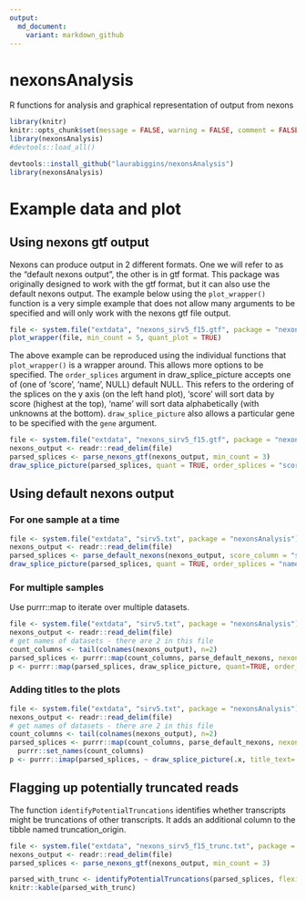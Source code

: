 ---
output:
  md_document:
    variant: markdown_github
---

# nexonsAnalysis

R functions for analysis and graphical representation of output from nexons

```{r setup, include=FALSE}
library(knitr)
knitr::opts_chunk$set(message = FALSE, warning = FALSE, comment = FALSE, fig.path = "man/figures/README-")
library(nexonsAnalysis)
#devtools::load_all()
```

```{r, eval = FALSE}
devtools::install_github("laurabiggins/nexonsAnalysis")
library(nexonsAnalysis)
```


# Example data and plot

## Using nexons gtf output

Nexons can produce output in 2 different formats. One we will refer to as the "default nexons output", the other is in gtf format.
This package was originally designed to work with the gtf format, but it can also use the default nexons output.
The example below using the `plot_wrapper()` function is a very simple example that does not allow many arguments to be specified and will only work with the nexons gtf file output.

```{r, fig.width = 12, fig.height = 4}
file <- system.file("extdata", "nexons_sirv5_f15.gtf", package = "nexonsAnalysis")
plot_wrapper(file, min_count = 5, quant_plot = TRUE)
```

The above example can be reproduced using the individual functions that `plot_wrapper()` is a wrapper around.
This allows more options to be specified. The `order_splices` argument in draw_splice_picture accepts one of (one of 'score', 'name', NULL) default NULL. This refers to the ordering of the splices on the y axis (on the left hand plot), 'score' will sort data by score (highest at the top), 'name' will sort data alphabetically (with unknowns at the bottom).
`draw_splice_picture` also allows a particular gene to be specified with the `gene` argument.

```{r, fig.width = 12, fig.height = 4}
file <- system.file("extdata", "nexons_sirv5_f15.gtf", package = "nexonsAnalysis")
nexons_output <- readr::read_delim(file)
parsed_splices <- parse_nexons_gtf(nexons_output, min_count = 3)
draw_splice_picture(parsed_splices, quant = TRUE, order_splices = "score", gene="SIRV5")
```

## Using default nexons output

### For one sample at a time

```{r, fig.width = 12, fig.height = 4}
file <- system.file("extdata", "sirv5.txt", package = "nexonsAnalysis")
nexons_output <- readr::read_delim(file)
parsed_splices <- parse_default_nexons(nexons_output, score_column = "seqs_sirv5_minimap.sam")
draw_splice_picture(parsed_splices, quant = TRUE, order_splices = "name")
```

### For multiple samples

Use purrr::map to iterate over multiple datasets.

```{r, fig.width = 12, fig.height = 4}
file <- system.file("extdata", "sirv5.txt", package = "nexonsAnalysis")
nexons_output <- readr::read_delim(file)
# get names of datasets - there are 2 in this file
count_columns <- tail(colnames(nexons_output), n=2)
parsed_splices <- purrr::map(count_columns, parse_default_nexons, nexons_output=nexons_output)
p <- purrr::map(parsed_splices, draw_splice_picture, quant=TRUE, order_splices = "score")
```

### Adding titles to the plots 

```{r, fig.width = 12, fig.height = 4}
file <- system.file("extdata", "sirv5.txt", package = "nexonsAnalysis")
nexons_output <- readr::read_delim(file)
# get names of datasets - there are 2 in this file
count_columns <- tail(colnames(nexons_output), n=2)
parsed_splices <- purrr::map(count_columns, parse_default_nexons, nexons_output=nexons_output) |>
  purrr::set_names(count_columns)
p <- purrr::imap(parsed_splices, ~ draw_splice_picture(.x, title_text=.y, quant=TRUE, order_splices = "score"))
```

## Flagging up potentially truncated reads

The function `identifyPotentialTruncations` identifies whether transcripts might be truncations of other transcripts. 
It adds an additional column to the tibble named truncation_origin. 

```{r, fig.width = 12, fig.height = 4}
file <- system.file("extdata", "nexons_sirv5_f15_trunc.txt", package = "nexonsAnalysis")
nexons_output <- readr::read_delim(file)
parsed_splices <- parse_nexons_gtf(nexons_output, min_count = 3)

parsed_with_trunc <- identifyPotentialTruncations(parsed_splices, flexibility = 10)
knitr::kable(parsed_with_trunc)
```

